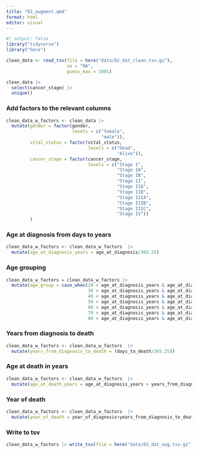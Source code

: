 ```yaml
---
title: "03_augment.qmd"
format: html
editor: visual
---
```


```r
#| output: false
library("tidyverse")
library("here")
```


```r
clean_data <- read_tsv(file = here("data/02_dat_clean.tsv.gz"), 
                       na = "NA", 
                       guess_max = 1001)
```

```r
clean_data |> 
  select(cancer_stage) |> 
  unique()
```
### Add factors to the relevant columns
```r
clean_data_w_factors <- clean_data |> 
  mutate(gender = factor(gender,
                         levels = c("female", 
                                    "male")),
         vital_status = factor(vital_status,
                               levels = c("Dead", 
                                          "Alive")),
         cancer_stage = factor(cancer_stage,
                               levels = c("Stage I", 
                                          "Stage IA", 
                                          "Stage IB", 
                                          "Stage II", 
                                          "Stage IIA", 
                                          "Stage IIB", 
                                          "Stage IIIA", 
                                          "Stage IIIB", 
                                          "Stage IIIC", 
                                          "Stage IV"))
         )

```


### Age at diagnosis from days to years

```r
clean_data_w_factors <- clean_data_w_factors  |> 
  mutate(age_at_diagnosis_years = age_at_diagnosis/365.25)
```

### Age grouping

```r
clean_data_w_factors = clean_data_w_factors |> 
  mutate(age_group = case_when(20 < age_at_diagnosis_years & age_at_diagnosis_years <= 30 ~ "(20,30]",
                               30 < age_at_diagnosis_years & age_at_diagnosis_years <= 40 ~ "(30,40]",
                               40 < age_at_diagnosis_years & age_at_diagnosis_years <= 50 ~ "(40,50]",
                               50 < age_at_diagnosis_years & age_at_diagnosis_years <= 60 ~ "(50,60]",
                               60 < age_at_diagnosis_years & age_at_diagnosis_years <= 70 ~ "(60,70]",
                               70 < age_at_diagnosis_years & age_at_diagnosis_years <= 80 ~ "(70,80]",
                               80 < age_at_diagnosis_years & age_at_diagnosis_years <= 90 ~ "(80,90]"))
```

### Years from diagnosis to death

```r
clean_data_w_factors <- clean_data_w_factors  |> 
  mutate(years_from_diagnosis_to_death = (days_to_death/365.25))
```

### Age at death in years

```r
clean_data_w_factors <- clean_data_w_factors  |> 
  mutate(age_at_death_years = age_at_diagnosis_years + years_from_diagnosis_to_death)
```

### Year of death

```r
clean_data_w_factors <- clean_data_w_factors  |> 
  mutate(year_of_death = year_of_diagnosis+years_from_diagnosis_to_death)
```

### Write to tsv
```r
clean_data_w_factors |> write_tsv(file = here("data/03_dat_aug.tsv.gz"), na = "NA")
```

